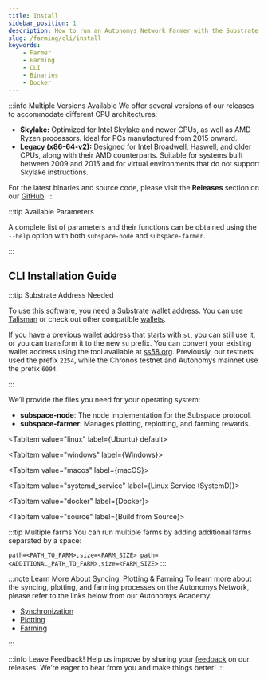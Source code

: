 ```yaml
---
title: Install
sidebar_position: 1
description: How to run an Autonomys Network Farmer with the Substrate CLI
slug: /farming/cli/install
keywords:
    - Farmer
    - Farming
    - CLI
    - Binaries
    - Docker
---
```



:::info Multiple Versions Available
We offer several versions of our releases to accommodate different CPU architectures:

- **Skylake:** Optimized for Intel Skylake and newer CPUs, as well as AMD Ryzen processors. Ideal for PCs manufactured from 2015 onward.
- **Legacy (x86-64-v2):** Designed for Intel Broadwell, Haswell, and older CPUs, along with their AMD counterparts. Suitable for systems built between 2009 and 2015 and for virtual environments that do not support Skylake instructions.

For the latest binaries and source code, please visit the **Releases** section on our [GitHub](https://github.com/autonomys/subspace/releases).
:::

:::tip Available Parameters

A complete list of parameters and their functions can be obtained using the `--help` option with both `subspace-node` and `subspace-farmer`.

:::

## CLI Installation Guide

:::tip Substrate Address Needed

To use this software, you need a Substrate wallet address. You can use [Talisman](/wallets/talisman) <Badge variant="recommended" text="Recommended" /> or check out other compatible [wallets](/farming-&-staking/wallets).

If you have a previous wallet address that starts with `st`, you can still use it, or you can transform it to the new `su` prefix. You can convert your existing wallet address using the tool available at [ss58.org](https://ss58.org). Previously, our testnets used the prefix `2254`, while the Chronos testnet and Autonomys mainnet use the prefix `6094`.

:::

We’ll provide the files you need for your operating system:
- **subspace-node**: The node implementation for the Subspace protocol.
- **subspace-farmer**: Manages plotting, replotting, and farming rewards.

<Tabs groupId="OS">

<TabItem value="linux" label={<TabLabel icon={ICONS.UBUNTU}>Ubuntu</TabLabel>} default>
<LinuxPage />
</TabItem>

<TabItem value="windows" label={<TabLabel icon={ICONS.WINDOWS}>Windows</TabLabel>}>
<WindowsPage />
</TabItem>

<TabItem value="macos" label={<TabLabel icon={ICONS.MACOS}>macOS</TabLabel>}>
<MacOSPage />
</TabItem>

<TabItem value="systemd_service" label={<TabLabel icon={ICONS.SERVICE}>Linux Service (SystemD)</TabLabel>}>
<SystemDPage />
</TabItem>

<TabItem value="docker" label={<TabLabel icon={ICONS.DOCKER}>Docker</TabLabel>}>
<DockerPage />
</TabItem>

<TabItem value="source" label={<TabLabel icon={ICONS.CODE}>Build from Source</TabLabel>}>
<SourcePage />
</TabItem>

</Tabs>

:::tip Multiple farms
You can run multiple farms by adding additional farms separated by a space:

`path=<PATH_TO_FARM>,size=<FARM_SIZE> path=<ADDITIONAL_PATH_TO_FARM>,size=<FARM_SIZE>`
:::

:::note Learn More About Syncing, Plotting & Farming
To learn more about the syncing, plotting, and farming processes on the Autonomys Network, please refer to the links below from our Autonomys Academy:
- [Synchronization](https://academy.autonomys.xyz/subspace-protocol/network-architecture/networking-protocols#synchronization)
- [Plotting](https://academy.autonomys.xyz/subspace-protocol/consensus/proof-of-archival-storage/plotting)
- [Farming](https://academy.autonomys.xyz/subspace-protocol/consensus/proof-of-archival-storage/farming)

:::

:::info Leave Feedback!
Help us improve by sharing your [feedback](https://autonomys.typeform.com/to/diTegrNj) on our releases. We’re eager to hear from you and make things better!
:::
